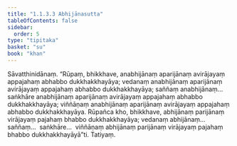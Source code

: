 ```yaml
---
title: "1.1.3.3 Abhijānasutta"
tableOfContents: false
sidebar:
  order: 5
type: "tipitaka"
basket: "su"
book: "khan"
---
```



<DynamicBreadcrumb />

<Division number="24" book="khan" bookNo="13" page="22">

<Paragraph number="131" book="khan">
Sāvatthinidānaṃ. “Rūpaṃ, bhikkhave, anabhijānaṃ aparijānaṃ avirājayaṃ appajahaṃ abhabbo dukkhakkhayāya; vedanaṃ anabhijānaṃ aparijānaṃ avirājayaṃ appajahaṃ abhabbo dukkhakkhayāya; saññaṃ anabhijānaṃ…  saṅkhāre anabhijānaṃ aparijānaṃ avirājayaṃ appajahaṃ abhabbo dukkhakkhayāya; viññāṇaṃ anabhijānaṃ aparijānaṃ avirājayaṃ appajahaṃ abhabbo dukkhakkhayāya. Rūpañca kho, bhikkhave, abhijānaṃ parijānaṃ virājayaṃ pajahaṃ bhabbo dukkhakkhayāya; vedanaṃ abhijānaṃ…  saññaṃ…  saṅkhāre…  viññāṇaṃ abhijānaṃ parijānaṃ virājayaṃ pajahaṃ bhabbo dukkhakkhayāyā”ti.

</Paragraph>
</Division>

<Paragraph number="132" type="center" book="khan">
Tatiyaṃ.
</Paragraph>